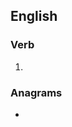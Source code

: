 ==English==

===Verb===
{{head|en|verb form}}

# {{en-third-person singular of|incur}}

===Anagrams===
* {{anagrams|en|cursin'|ruscin|scruin}}